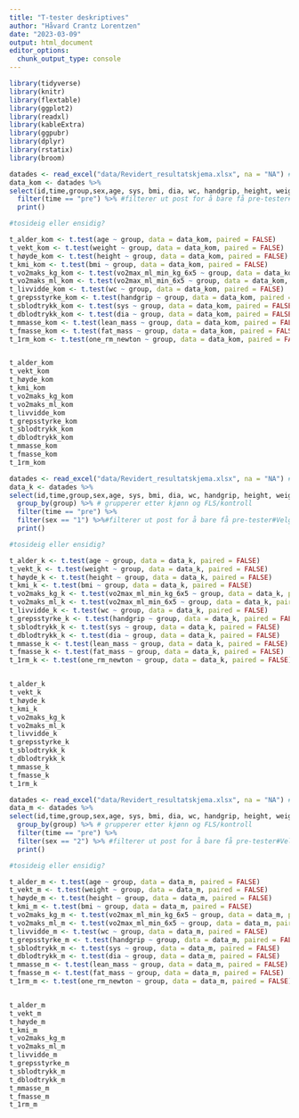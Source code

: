 ```yaml
---
title: "T-tester deskriptives"
author: "Håvard Crantz Lorentzen"
date: "2023-03-09"
output: html_document
editor_options: 
  chunk_output_type: console
---
```


```r

library(tidyverse)
library(knitr)
library(flextable)
library(ggplot2)
library(readxl)
library(kableExtra)
library(ggpubr)
library(dplyr)
library(rstatix)
library(broom)

datades <- read_excel("data/Revidert_resultatskjema.xlsx", na = "NA") #Henter data
data_kom <- datades %>%
select(id,time,group,sex,age, sys, bmi, dia, wc, handgrip, height, weight, vo2max_ml_min_kg_6x5, vo2max_ml_min_6x5, lean_mass, fat_mass, one_rm_newton) %>%
  filter(time == "pre") %>% #filterer ut post for å bare få pre-tester#Velger variabler
  print()

#tosideig eller ensidig?

t_alder_kom <- t.test(age ~ group, data = data_kom, paired = FALSE)
t_vekt_kom <- t.test(weight ~ group, data = data_kom, paired = FALSE)
t_høyde_kom <- t.test(height ~ group, data = data_kom, paired = FALSE)
t_kmi_kom <- t.test(bmi ~ group, data = data_kom, paired = FALSE)
t_vo2maks_kg_kom <- t.test(vo2max_ml_min_kg_6x5 ~ group, data = data_kom, paired = FALSE)
t_vo2maks_ml_kom <- t.test(vo2max_ml_min_6x5 ~ group, data = data_kom, paired = FALSE)
t_livvidde_kom <- t.test(wc ~ group, data = data_kom, paired = FALSE)
t_grepsstyrke_kom <- t.test(handgrip ~ group, data = data_kom, paired = FALSE)
t_sblodtrykk_kom <- t.test(sys ~ group, data = data_kom, paired = FALSE)
t_dblodtrykk_kom <- t.test(dia ~ group, data = data_kom, paired = FALSE)
t_mmasse_kom <- t.test(lean_mass ~ group, data = data_kom, paired = FALSE)
t_fmasse_kom <- t.test(fat_mass ~ group, data = data_kom, paired = FALSE)
t_1rm_kom <- t.test(one_rm_newton ~ group, data = data_kom, paired = FALSE)


t_alder_kom
t_vekt_kom
t_høyde_kom
t_kmi_kom 
t_vo2maks_kg_kom
t_vo2maks_ml_kom
t_livvidde_kom
t_grepsstyrke_kom
t_sblodtrykk_kom
t_dblodtrykk_kom
t_mmasse_kom
t_fmasse_kom
t_1rm_kom

```

```r
datades <- read_excel("data/Revidert_resultatskjema.xlsx", na = "NA") #Henter data
data_k <- datades %>%
select(id,time,group,sex,age, sys, bmi, dia, wc, handgrip, height, weight, vo2max_ml_min_kg_6x5, vo2max_ml_min_6x5, lean_mass, fat_mass, one_rm_newton) %>%
  group_by(group) %>% # grupperer etter kjønn og FLS/kontroll
  filter(time == "pre") %>%
  filter(sex == "1") %>%#filterer ut post for å bare få pre-tester#Velger variabler
  print()

#tosideig eller ensidig?

t_alder_k <- t.test(age ~ group, data = data_k, paired = FALSE)
t_vekt_k <- t.test(weight ~ group, data = data_k, paired = FALSE)
t_høyde_k <- t.test(height ~ group, data = data_k, paired = FALSE)
t_kmi_k <- t.test(bmi ~ group, data = data_k, paired = FALSE)
t_vo2maks_kg_k <- t.test(vo2max_ml_min_kg_6x5 ~ group, data = data_k, paired = FALSE)
t_vo2maks_ml_k <- t.test(vo2max_ml_min_6x5 ~ group, data = data_k, paired = FALSE)
t_livvidde_k <- t.test(wc ~ group, data = data_k, paired = FALSE)
t_grepsstyrke_k <- t.test(handgrip ~ group, data = data_k, paired = FALSE)
t_sblodtrykk_k <- t.test(sys ~ group, data = data_k, paired = FALSE)
t_dblodtrykk_k <- t.test(dia ~ group, data = data_k, paired = FALSE)
t_mmasse_k <- t.test(lean_mass ~ group, data = data_k, paired = FALSE)
t_fmasse_k <- t.test(fat_mass ~ group, data = data_k, paired = FALSE)
t_1rm_k <- t.test(one_rm_newton ~ group, data = data_k, paired = FALSE)


t_alder_k
t_vekt_k
t_høyde_k
t_kmi_k 
t_vo2maks_kg_k
t_vo2maks_ml_k
t_livvidde_k
t_grepsstyrke_k
t_sblodtrykk_k
t_dblodtrykk_k
t_mmasse_k
t_fmasse_k
t_1rm_k

```

```r

datades <- read_excel("data/Revidert_resultatskjema.xlsx", na = "NA") #Henter data
data_m <- datades %>%
select(id,time,group,sex,age, sys, bmi, dia, wc, handgrip, height, weight, vo2max_ml_min_kg_6x5, vo2max_ml_min_6x5, lean_mass, fat_mass, one_rm_newton) %>%
  group_by(group) %>% # grupperer etter kjønn og FLS/kontroll
  filter(time == "pre") %>%
  filter(sex == "2") %>% #filterer ut post for å bare få pre-tester#Velger variabler
  print()

#tosideig eller ensidig?

t_alder_m <- t.test(age ~ group, data = data_m, paired = FALSE)
t_vekt_m <- t.test(weight ~ group, data = data_m, paired = FALSE)
t_høyde_m <- t.test(height ~ group, data = data_m, paired = FALSE)
t_kmi_m <- t.test(bmi ~ group, data = data_m, paired = FALSE)
t_vo2maks_kg_m <- t.test(vo2max_ml_min_kg_6x5 ~ group, data = data_m, paired = FALSE)
t_vo2maks_ml_m <- t.test(vo2max_ml_min_6x5 ~ group, data = data_m, paired = FALSE)
t_livvidde_m <- t.test(wc ~ group, data = data_m, paired = FALSE)
t_grepsstyrke_m <- t.test(handgrip ~ group, data = data_m, paired = FALSE)
t_sblodtrykk_m <- t.test(sys ~ group, data = data_m, paired = FALSE)
t_dblodtrykk_m <- t.test(dia ~ group, data = data_m, paired = FALSE)
t_mmasse_m <- t.test(lean_mass ~ group, data = data_m, paired = FALSE)
t_fmasse_m <- t.test(fat_mass ~ group, data = data_m, paired = FALSE)
t_1rm_m <- t.test(one_rm_newton ~ group, data = data_m, paired = FALSE)


t_alder_m
t_vekt_m
t_høyde_m
t_kmi_m
t_vo2maks_kg_m
t_vo2maks_ml_m
t_livvidde_m
t_grepsstyrke_m
t_sblodtrykk_m
t_dblodtrykk_m
t_mmasse_m
t_fmasse_m
t_1rm_m

```
